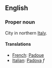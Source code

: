 ==English==

===Proper noun===

City in northern [[Italy]].

====Translations====

*[[French]]: [[Padoue]]
*[[Italian]]: [[Padova]] ''f''